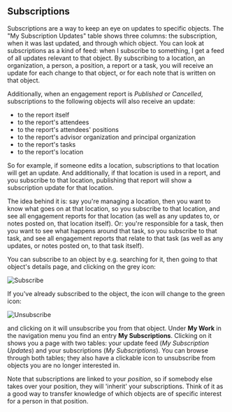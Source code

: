 
<Meta title="ANET User Stories/Subscriptions" />

## Subscriptions

Subscriptions are a way to keep an eye on updates to specific objects. The "My Subscription Updates" table shows three columns: the subscription, when it was last updated, and through which object. You can look at subscriptions as a kind of feed: when I subscribe to something, I get a feed of all updates relevant to that object. By subscribing to a location, an organization, a person, a position, a report or a task, you will receive an update for each change to that object, or for each note that is written on that object.

Additionally, when an engagement report is *Published* or *Cancelled*, subscriptions to the following objects will also receive an update:

* to the report itself
* to the report's attendees
* to the report's attendees' positions
* to the report's advisor organization and principal organization
* to the report's tasks
* to the report's location

So for example, if someone edits a location, subscriptions to that location will get an update. And additionally, if that location is used in a report, and you subscribe to that location, publishing that report will show a subscription update for that location.

The idea behind it is: say you're managing a location, then you want to know what goes on at that location, so you subscribe to that location, and see all engagement reports for that location (as well as any updates to, or notes posted on, that location itself). Or: you're responsible for a task, then you want to see what happens around that task, so you subscribe to that task, and see all engagement reports that relate to that task (as well as any updates, or notes posted on, to that task itself).

You can subscribe to an object by e.g. searching for it, then going to that object's details page, and clicking on the grey icon:

![Subscribe](images/subscribe.png)

If you've already subscribed to the object, the icon will change to the green icon:

![Unsubscribe](images/unsubscribe.png)

and clicking on it will unsubscribe you from that object. Under **My Work** in the navigation menu you find an entry **My Subscriptions**. Clicking on it shows you a page with two tables: your update feed (*My Subscription Updates*) and your subscriptions (*My Subscriptions*). You can browse through both tables; they also have a clickable icon to unsubscribe from objects you are no longer interested in.

Note that subscriptions are linked to your *position*, so if somebody else takes over your position, they will 'inherit' your subscriptions. Think of it as a good way to transfer knowledge of which objects are of specific interest for a person in that position.
